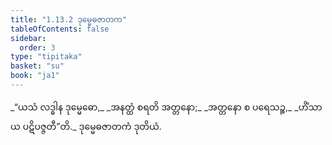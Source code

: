 ```yaml
---
title: "1.13.2 ဒုမ္မေဓဇာတက"
tableOfContents: false
sidebar:
  order: 3
type: "tipitaka"
basket: "su"
book: "ja1"
---
```



<DynamicBreadcrumb />

<Division number="122" book="ja1">

<Paragraph number="271" type="verses" book="ja1">
_“ယသံ လဒ္ဓါန ဒုမ္မေဓော,_  
_အနတ္ထံ စရတိ အတ္တနော;_  
_အတ္တနော စ ပရေသဉ္စ,_  
_ဟိံသာယ ပဋိပဇ္ဇတီ”တိ._  


</Paragraph>
</Division>

<Paragraph number="272" type="center" book="ja1">
ဒုမ္မေဓဇာတကံ ဒုတိယံ.
</Paragraph>